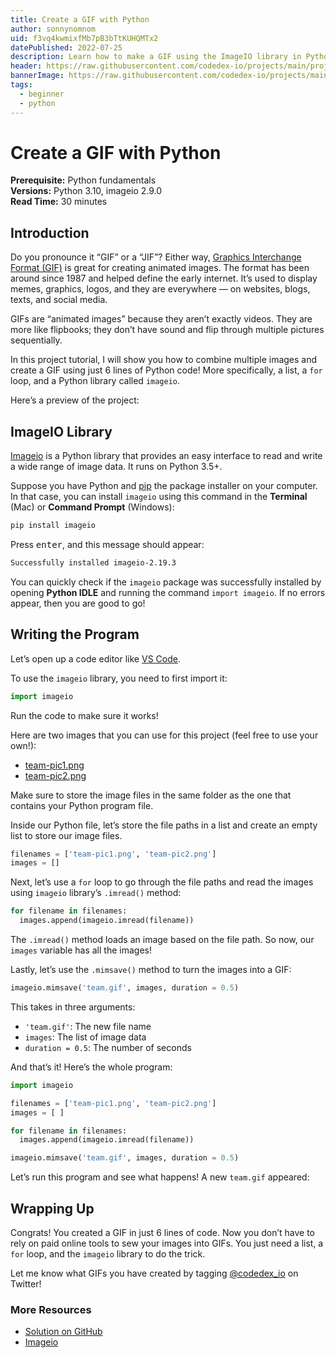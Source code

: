 ```yaml
---
title: Create a GIF with Python
author: sonnynomnom
uid: f3vq4kwmixfMb7pB3bTtKUHQMTx2
datePublished: 2022-07-25
description: Learn how to make a GIF using the ImageIO library in Python
header: https://raw.githubusercontent.com/codedex-io/projects/main/projects/create-a-gif-with-python/header.gif
bannerImage: https://raw.githubusercontent.com/codedex-io/projects/main/projects/create-a-gif-with-python/header.gif
tags:
  - beginner
  - python
---
```


# Create a GIF with Python

<AuthorAvatar author_name="Sonny Li" author_avatar="/images/sonny_avatar.png" username="sonny" />

<BannerImage link="https://raw.githubusercontent.com/codedex-io/projects/main/projects/create-a-gif-with-python/header.gif" description="Header GIF" />

**Prerequisite:** Python fundamentals  
**Versions:** Python 3.10, imageio 2.9.0  
**Read Time:** 30 minutes

## Introduction

Do you pronounce it “GIF” or a “JIF”? Either way, [Graphics Interchange Format (GIF)](https://en.wikipedia.org/wiki/GIF) is great for creating animated images. The format has been around since 1987 and helped define the early internet. It’s used to display memes, graphics, logos, and they are everywhere — on websites, blogs, texts, and social media.

GIFs are “animated images” because they aren’t exactly videos. They are more like flipbooks; they don’t have sound and flip through multiple pictures sequentially.

In this project tutorial, I will show you how to combine multiple images and create a GIF using just 6 lines of Python code! More specifically, a list, a `for` loop, and a Python library called `imageio`.

Here’s a preview of the project:

<RoundedImage link="https://raw.githubusercontent.com/codedex-io/projects/main/projects/create-a-gif-with-python/process.gif" description="The Process" />


## ImageIO Library

[Imageio](https://imageio.readthedocs.io/en/stable/) is a Python library that provides an easy interface to read and write a wide range of image data. It runs on Python 3.5+.

Suppose you have Python and [pip](https://pip.pypa.io/en/stable) the package installer on your computer. In that case, you can install `imageio` using this command in the **Terminal** (Mac) or **Command Prompt** (Windows):

```sh
pip install imageio
```

Press <kbd>enter</kbd>, and this message should appear:

```sh
Successfully installed imageio-2.19.3
```

You can quickly check if the `imageio` package was successfully installed by opening **Python IDLE** and running the command `import imageio`. If no errors appear, then you are good to go!

## Writing the Program

Let’s open up a code editor like [VS Code](https://code.visualstudio.com).

To use the `imageio` library, you need to first import it:

```py
import imageio
```

Run the code to make sure it works!

Here are two images that you can use for this project (feel free to use your own!):

- [team-pic1.png](https://raw.githubusercontent.com/codedex-io/projects/main/projects/create-a-gif-with-python/team-pic1.png)
- [team-pic2.png](https://raw.githubusercontent.com/codedex-io/projects/main/projects/create-a-gif-with-python/team-pic2.png)

Make sure to store the image files in the same folder as the one that contains your Python program file.

Inside our Python file, let’s store the file paths in a list and create an empty list to store our image files.

```py
filenames = ['team-pic1.png', 'team-pic2.png']
images = []
```

Next, let’s use a `for` loop to go through the file paths and read the images using `imageio` library’s `.imread()` method:

```py
for filename in filenames:
  images.append(imageio.imread(filename))
```

The `.imread()` method loads an image based on the file path. So now, our `images` variable has all the images!

Lastly, let’s use the `.mimsave()` method to turn the images into a GIF:

```py
imageio.mimsave('team.gif', images, duration = 0.5)
```

This takes in three arguments:

- `'team.gif'`: The new file name
- `images`: The list of image data
- `duration = 0.5`: The number of seconds

And that’s it! Here’s the whole program:

```py
import imageio

filenames = ['team-pic1.png', 'team-pic2.png']
images = [ ]

for filename in filenames:
  images.append(imageio.imread(filename))

imageio.mimsave('team.gif', images, duration = 0.5)
```

Let’s run this program and see what happens! A new `team.gif` appeared:

<RoundedImage link="https://raw.githubusercontent.com/codedex-io/projects/main/projects/create-a-gif-with-python/team.gif" description="team.gif" />

## Wrapping Up

Congrats! You created a GIF in just 6 lines of code. Now you don’t have to rely on paid online tools to sew your images into GIFs. You just need a list, a `for` loop, and the `imageio` library to do the trick.

Let me know what GIFs you have created by tagging [@codedex_io](https://twitter.com/codedex_io) on Twitter!

### More Resources

- [Solution on GitHub](https://github.com/codedex-io/projects/blob/main/projects/create-a-gif-with-python/create_a_gif.py)
- [Imageio](https://imageio.readthedocs.io/en/stable/index.html)
